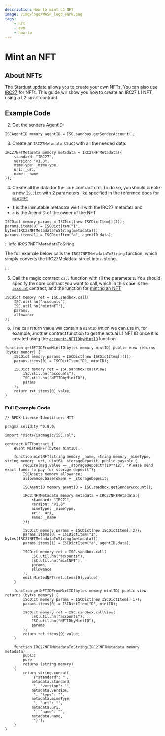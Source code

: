 ```yaml
---
description: How to mint L1 NFT
image: /img/logo/WASP_logo_dark.png
tags:
    - nft
    - evm
    - how-to
---
```



# Mint an NFT

## About NFTs

The Stardust update allows you to create your own NFTs. You can also use [IRC27](https://github.com/iotaledger/tips/blob/main/tips/TIP-0027/tip-0027.md) for NFTs. This guide will show you how to create an IRC27 L1 NFT using a L2 smart contract.

## Example Code

<ExampleCodeIntro />

2. Get the senders AgentID:

```solidity
ISCAgentID memory agentID = ISC.sandbox.getSenderAccount();
```

3. Create an `IRC27Metadata` struct with all the needed data:

```solidity
IRC27NFTMetadata memory metadata = IRC27NFTMetadata({
    standard: "IRC27",
    version: "v1.0",
    mimeType: _mimeType,
    uri: _uri,
    name: _name
});
```

4. Create all the data for the core contract call. To do so, you should create a new `ISCDict` with 2 parameters like specified in the reference docs for [`mintNFT`](../../../../../references/iota-evm/core-contracts/accounts.md#mintnfti-immutabledata-a-agentid-c-collectionid-w-withdrawonmint)

-   `I` is the immutable metadata we fill with the IRC27 metadata and
-   `a` is the AgendID of the owner of the NFT

```solidity
ISCDict memory params = ISCDict(new ISCDictItem[](2));
params.items[0] = ISCDictItem("I", bytes(IRC27NFTMetadataToString(metadata)));
params.items[1] = ISCDictItem("a", agentID.data);
```

:::info IRC27NFTMetadataToString

The full example below calls the `IRC27NFTMetadataToString` function, which simply converts the IRC27Metadata struct into a string.

:::

5. Call the magic contract `call` function with all the parameters. You should specify the core contract you want to call, which in this case is the [`account`](../../../../../references/iota-evm/core-contracts/accounts.md) contract, and the function for [minting an NFT](../../../../../references/iota-evm/core-contracts/accounts.md#mintnfti-immutabledata-a-agentid-c-collectionid-w-withdrawonmint)

```solidity
ISCDict memory ret = ISC.sandbox.call(
    ISC.util.hn("accounts"),
    ISC.util.hn("mintNFT"),
    params,
    allowance
);
```

6. The call return value will contain a `mintID` which we can use in, for example, another contract function to get the actual L1 NFT ID once it is created using the [`accounts.NFTIDbyMintID`](../../../../../references/iota-evm/core-contracts/accounts.md#nftidbymintidd-mintid) function

```solidity
function getNFTIDFromMintID(bytes memory mintID) public view returns (bytes memory) {
    ISCDict memory params = ISCDict(new ISCDictItem[](1));
    params.items[0] = ISCDictItem("D", mintID);

    ISCDict memory ret = ISC.sandbox.callView(
        ISC.util.hn("accounts"),
        ISC.util.hn("NFTIDbyMintID"),
        params
    );
    return ret.items[0].value;
}
```

### Full Example Code

```solidity
// SPDX-License-Identifier: MIT

pragma solidity ^0.8.0;

import "@iota/iscmagic/ISC.sol";

contract NFTContract {
    event MintedNFT(bytes mintID);

    function mintNFT(string memory _name, string memory _mimeType, string memory _uri, uint64 _storageDeposit) public payable {
        require(msg.value == _storageDeposit*(10**12), "Please send exact funds to pay for storage deposit");
        ISCAssets memory allowance;
        allowance.baseTokens = _storageDeposit;

        ISCAgentID memory agentID = ISC.sandbox.getSenderAccount();

        IRC27NFTMetadata memory metadata = IRC27NFTMetadata({
            standard: "IRC27",
            version: "v1.0",
            mimeType: _mimeType,
            uri: _uri,
            name: _name
        });

        ISCDict memory params = ISCDict(new ISCDictItem[](2));
        params.items[0] = ISCDictItem("I", bytes(IRC27NFTMetadataToString(metadata)));
        params.items[1] = ISCDictItem("a", agentID.data);

        ISCDict memory ret = ISC.sandbox.call(
            ISC.util.hn("accounts"),
            ISC.util.hn("mintNFT"),
            params,
            allowance
        );
        emit MintedNFT(ret.items[0].value);
    }

    function getNFTIDFromMintID(bytes memory mintID) public view returns (bytes memory) {
        ISCDict memory params = ISCDict(new ISCDictItem[](1));
        params.items[0] = ISCDictItem("D", mintID);

        ISCDict memory ret = ISC.sandbox.callView(
            ISC.util.hn("accounts"),
            ISC.util.hn("NFTIDbyMintID"),
            params
        );
        return ret.items[0].value;
    }

    function IRC27NFTMetadataToString(IRC27NFTMetadata memory metadata)
        public
        pure
        returns (string memory)
    {
        return string.concat(
            '{"standard": "',
            metadata.standard,
            '", "version": "',
            metadata.version,
            '", "type": "',
            metadata.mimeType,
            '", "uri": "',
            metadata.uri,
            '", "name": "',
            metadata.name,
            '"}');
    }
}
```
